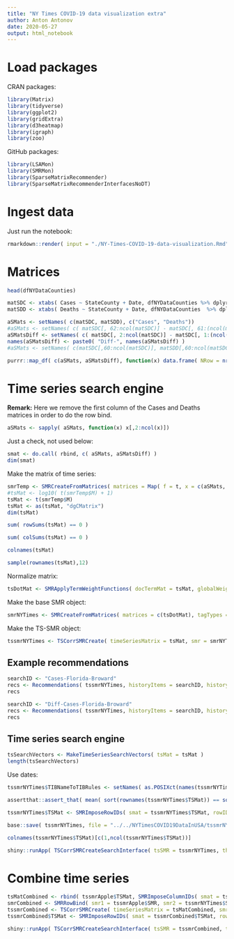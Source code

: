 ```yaml
---
title: "NY Times COVID-19 data visualization extra"
author: Anton Antonov
date: 2020-05-27
output: html_notebook
---
```


<style type="text/css">
.main-container {
  max-width: 1800px;
  margin-left: auto;
  margin-right: auto;
}
</style>

# Load packages

CRAN packages:

```r
library(Matrix)
library(tidyverse)
library(ggplot2)
library(gridExtra)
library(d3heatmap)
library(igraph)
library(zoo)
```

GitHub packages:

```r
library(LSAMon)
library(SMRMon)
library(SparseMatrixRecommender)
library(SparseMatrixRecommenderInterfacesNoDT)
```


# Ingest data 

Just run the notebook:

```r
rmarkdown::render( input = "./NY-Times-COVID-19-data-visualization.Rmd", output_file = "./temp.html", output_format = "html_notebook", quiet = TRUE )
```

# Matrices

```r
head(dfNYDataCounties)
```

```r
matSDC <- xtabs( Cases ~ StateCounty + Date, dfNYDataCounties %>% dplyr::mutate( StateCounty = paste0(State, "-", County)), sparse = TRUE)
matSDD <- xtabs( Deaths ~ StateCounty + Date, dfNYDataCounties  %>% dplyr::mutate( StateCounty = paste0(State, "-", County)), sparse = TRUE)
```

```r
aSMats <- setNames( c(matSDC, matSDD), c("Cases", "Deaths"))
#aSMats <- setNames( c( matSDC[, 62:ncol(matSDC)] - matSDC[, 61:(ncol(matSDC)-1)], matSDD[, 62:ncol(matSDD)] - matSDD[, 61:(ncol(matSDD)-1)]), c("Cases", "Deaths"))
aSMatsDiff <- setNames( c( matSDC[, 2:ncol(matSDC)] - matSDC[, 1:(ncol(matSDC)-1)], matSDD[, 2:ncol(matSDD)] - matSDD[, 1:(ncol(matSDD)-1)]), c("Cases", "Deaths"))
names(aSMatsDiff) <- paste0( "Diff-", names(aSMatsDiff) )
#aSMats <- setNames( c(matSDC[,60:ncol(matSDC)], matSDD[,60:ncol(matSDC)]), c("Cases", "Deaths"))
```


```r
purrr::map_df( c(aSMats, aSMatsDiff), function(x) data.frame( NRow = nrow(x), NCol = ncol(x) ), .id = "MatrixName" )
```

# Time series search engine

**Remark:** Here we remove the first column of the Cases and Deaths matrices in order to do the row bind.

```r
aSMats <- sapply( aSMats, function(x) x[,2:ncol(x)])
```

Just a check, not used below:

```r
smat <- do.call( rbind, c( aSMats, aSMatsDiff) )
dim(smat)
```

Make the matrix of time series:



```r
smrTemp <- SMRCreateFromMatrices( matrices = Map( f = t, x = c(aSMats, aSMatsDiff) ), imposeSameRowNamesQ = TRUE, addTagTypesToColumnNamesQ = TRUE, sep = "-" )
#tsMat <- log10( t(smrTemp$M) + 1)
tsMat <- t(smrTemp$M)
tsMat <- as(tsMat, "dgCMatrix")
dim(tsMat)
```
```r
sum( rowSums(tsMat) == 0 )
```

```r
sum( colSums(tsMat) == 0 )
```

```r
colnames(tsMat)
```

```r
sample(rownames(tsMat),12)
```

Normalize matrix:

```r
tsDotMat <- SMRApplyTermWeightFunctions( docTermMat = tsMat, globalWeightFunction = "None", localWeightFunction = "None", normalizerFunction = "Cosine")
```


Make the base SMR object:

```r
smrNYTimes <- SMRCreateFromMatrices( matrices = c(tsDotMat), tagTypes = c("NormalizedTimeSeries"), itemColumnName = "ID", imposeSameRowNamesQ = TRUE, addTagTypesToColumnNamesQ = FALSE )
```

Make the TS-SMR object:

```r
tssmrNYTimes <- TSCorrSMRCreate( timeSeriesMatrix = tsMat, smr = smrNYTimes, smrNRecs = 400 )
```


## Example recommendations


```r
searchID <- "Cases-Florida-Broward"
recs <- Recommendations( tssmrNYTimes, historyItems = searchID, historyRatings = 1, nrecs = 12, method = "kendall" )
recs
```

```r
searchID <- "Diff-Cases-Florida-Broward"
recs <- Recommendations( tssmrNYTimes, historyItems = searchID, historyRatings = 1, nrecs = 12, method = "pearson" )
recs
```

## Time series search engine

```r
tsSearchVectors <- MakeTimeSeriesSearchVectors( tsMat = tsMat )
length(tsSearchVectors)
```

Use dates:

```r
tssmrNYTimes$TIBNameToTIBRules <- setNames( as.POSIXct(names(tssmrNYTimes$TIBNameToTIBRules)), names(tssmrNYTimes$TIBNameToTIBRules) )
```

```r
assertthat::assert_that( mean( sort(rownames(tssmrNYTimes$TSMat)) == sort(rownames(tssmrNYTimes$SMR$M)) ) == 1 )
```

```r
tssmrNYTimes$TSMat <- SMRImposeRowIDs( smat = tssmrNYTimes$TSMat, rowIDs = rownames(tssmrNYTimes$SMR$M) )
```

```r
base::save( tssmrNYTimes, file = "../../NYTimesCOVID19DataInUSA/tssmrNYTimes.RData")
```

```r
colnames(tssmrNYTimes$TSMat)[c(1,ncol(tssmrNYTimes$TSMat))]
```

```r
shiny::runApp( TSCorrSMRCreateSearchInterface( tsSMR = tssmrNYTimes, theme = "superhero" ) )
```

# Combine time series


```r
tsMatCombined <- rbind( tssmrApple$TSMat, SMRImposeColumnIDs( smat = tssmrNYTimes$TSMat, colIDs = colnames(tssmrApple$TSMat) ) )
smrCombined <- SMRRowBind( smr1 = tssmrApple$SMR, smr2 = tssmrNYTimes$SMR )
tssmrCombined <- TSCorrSMRCreate( timeSeriesMatrix = tsMatCombined, smr = smrCombined, smrNRecs = 400 )
tssmrCombined$TSMat <- SMRImposeRowIDs( smat = tssmrCombined$TSMat, rowIDs = rownames(tssmrCombined$SMR$M) )

shiny::runApp( TSCorrSMRCreateSearchInterface( tsSMR = tssmrCombined, theme = "superhero" ) )
```


